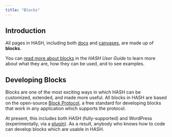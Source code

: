 ```yaml
---
title: "Blocks"
---
```


## Introduction

All pages in HASH, including both [docs](https://hash.ai/guide/pages/documents) and [canvases](https://hash.ai/guide/pages/canvases), are made up of **blocks**.

You can [read more about blocks](https://hash.ai/guide/pages/blocks) in the _HASH User Guide_ to learn more about what they are, how they can be used, and to see examples.

## Developing Blocks

Blocks are one of the most exciting ways in which HASH can be customized, extended, and made more useful. All blocks in HASH are based on the open-source [Block Protocol](https://blockprotocol.org), a free standard for developing blocks that work in any application which supports the protocol.

At present, this includes both HASH (fully-supported) and WordPress (experimentally, via a [plugin](https://blockprotocol.org/wordpress)). As a result, anybody who knows how to code can develop blocks which are usable in HASH.

